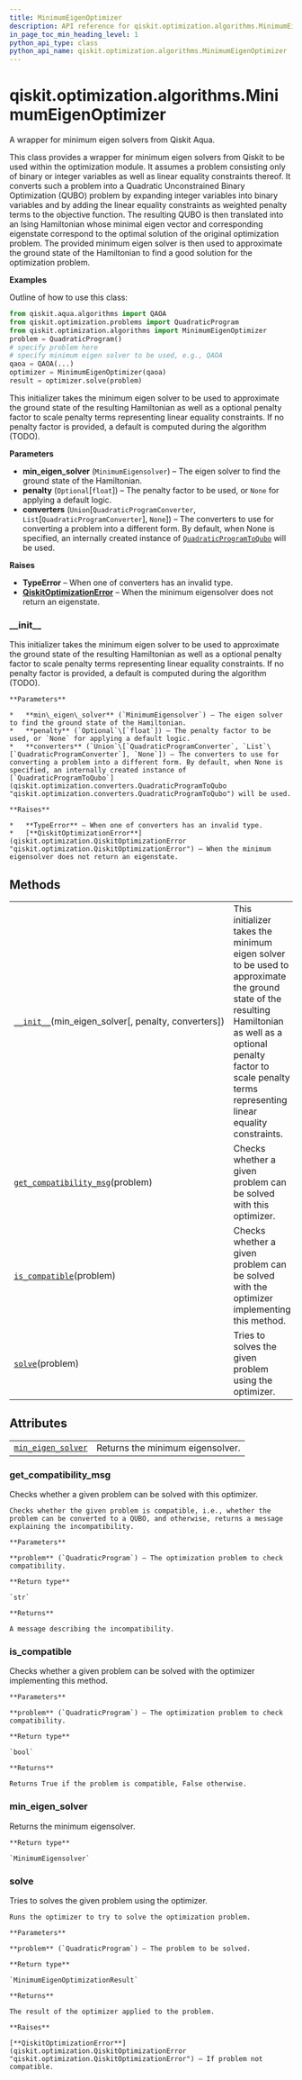 ```yaml
---
title: MinimumEigenOptimizer
description: API reference for qiskit.optimization.algorithms.MinimumEigenOptimizer
in_page_toc_min_heading_level: 1
python_api_type: class
python_api_name: qiskit.optimization.algorithms.MinimumEigenOptimizer
---
```


# qiskit.optimization.algorithms.MinimumEigenOptimizer

<Class id="qiskit.optimization.algorithms.MinimumEigenOptimizer" isDedicatedPage={true} github="https://github.com/qiskit-community/qiskit-aqua/tree/stable/0.9/qiskit/optimization/algorithms/minimum_eigen_optimizer.py" signature="MinimumEigenOptimizer(min_eigen_solver, penalty=None, converters=None)" modifiers="class">
  A wrapper for minimum eigen solvers from Qiskit Aqua.

  This class provides a wrapper for minimum eigen solvers from Qiskit to be used within the optimization module. It assumes a problem consisting only of binary or integer variables as well as linear equality constraints thereof. It converts such a problem into a Quadratic Unconstrained Binary Optimization (QUBO) problem by expanding integer variables into binary variables and by adding the linear equality constraints as weighted penalty terms to the objective function. The resulting QUBO is then translated into an Ising Hamiltonian whose minimal eigen vector and corresponding eigenstate correspond to the optimal solution of the original optimization problem. The provided minimum eigen solver is then used to approximate the ground state of the Hamiltonian to find a good solution for the optimization problem.

  **Examples**

  Outline of how to use this class:

  ```python
  from qiskit.aqua.algorithms import QAOA
  from qiskit.optimization.problems import QuadraticProgram
  from qiskit.optimization.algorithms import MinimumEigenOptimizer
  problem = QuadraticProgram()
  # specify problem here
  # specify minimum eigen solver to be used, e.g., QAOA
  qaoa = QAOA(...)
  optimizer = MinimumEigenOptimizer(qaoa)
  result = optimizer.solve(problem)
  ```

  This initializer takes the minimum eigen solver to be used to approximate the ground state of the resulting Hamiltonian as well as a optional penalty factor to scale penalty terms representing linear equality constraints. If no penalty factor is provided, a default is computed during the algorithm (TODO).

  **Parameters**

  *   **min\_eigen\_solver** (`MinimumEigensolver`) – The eigen solver to find the ground state of the Hamiltonian.
  *   **penalty** (`Optional`\[`float`]) – The penalty factor to be used, or `None` for applying a default logic.
  *   **converters** (`Union`\[`QuadraticProgramConverter`, `List`\[`QuadraticProgramConverter`], `None`]) – The converters to use for converting a problem into a different form. By default, when None is specified, an internally created instance of [`QuadraticProgramToQubo`](qiskit.optimization.converters.QuadraticProgramToQubo "qiskit.optimization.converters.QuadraticProgramToQubo") will be used.

  **Raises**

  *   **TypeError** – When one of converters has an invalid type.
  *   [**QiskitOptimizationError**](qiskit.optimization.QiskitOptimizationError "qiskit.optimization.QiskitOptimizationError") – When the minimum eigensolver does not return an eigenstate.

  ### \_\_init\_\_

  <Function id="qiskit.optimization.algorithms.MinimumEigenOptimizer.__init__" signature="__init__(min_eigen_solver, penalty=None, converters=None)">
    This initializer takes the minimum eigen solver to be used to approximate the ground state of the resulting Hamiltonian as well as a optional penalty factor to scale penalty terms representing linear equality constraints. If no penalty factor is provided, a default is computed during the algorithm (TODO).

    **Parameters**

    *   **min\_eigen\_solver** (`MinimumEigensolver`) – The eigen solver to find the ground state of the Hamiltonian.
    *   **penalty** (`Optional`\[`float`]) – The penalty factor to be used, or `None` for applying a default logic.
    *   **converters** (`Union`\[`QuadraticProgramConverter`, `List`\[`QuadraticProgramConverter`], `None`]) – The converters to use for converting a problem into a different form. By default, when None is specified, an internally created instance of [`QuadraticProgramToQubo`](qiskit.optimization.converters.QuadraticProgramToQubo "qiskit.optimization.converters.QuadraticProgramToQubo") will be used.

    **Raises**

    *   **TypeError** – When one of converters has an invalid type.
    *   [**QiskitOptimizationError**](qiskit.optimization.QiskitOptimizationError "qiskit.optimization.QiskitOptimizationError") – When the minimum eigensolver does not return an eigenstate.
  </Function>

  ## Methods

  |                                                                                                                                                                                              |                                                                                                                                                                                                                               |
  | -------------------------------------------------------------------------------------------------------------------------------------------------------------------------------------------- | ----------------------------------------------------------------------------------------------------------------------------------------------------------------------------------------------------------------------------- |
  | [`__init__`](#qiskit.optimization.algorithms.MinimumEigenOptimizer.__init__ "qiskit.optimization.algorithms.MinimumEigenOptimizer.__init__")(min\_eigen\_solver\[, penalty, converters])     | This initializer takes the minimum eigen solver to be used to approximate the ground state of the resulting Hamiltonian as well as a optional penalty factor to scale penalty terms representing linear equality constraints. |
  | [`get_compatibility_msg`](#qiskit.optimization.algorithms.MinimumEigenOptimizer.get_compatibility_msg "qiskit.optimization.algorithms.MinimumEigenOptimizer.get_compatibility_msg")(problem) | Checks whether a given problem can be solved with this optimizer.                                                                                                                                                             |
  | [`is_compatible`](#qiskit.optimization.algorithms.MinimumEigenOptimizer.is_compatible "qiskit.optimization.algorithms.MinimumEigenOptimizer.is_compatible")(problem)                         | Checks whether a given problem can be solved with the optimizer implementing this method.                                                                                                                                     |
  | [`solve`](#qiskit.optimization.algorithms.MinimumEigenOptimizer.solve "qiskit.optimization.algorithms.MinimumEigenOptimizer.solve")(problem)                                                 | Tries to solves the given problem using the optimizer.                                                                                                                                                                        |

  ## Attributes

  |                                                                                                                                                                      |                                  |
  | -------------------------------------------------------------------------------------------------------------------------------------------------------------------- | -------------------------------- |
  | [`min_eigen_solver`](#qiskit.optimization.algorithms.MinimumEigenOptimizer.min_eigen_solver "qiskit.optimization.algorithms.MinimumEigenOptimizer.min_eigen_solver") | Returns the minimum eigensolver. |

  ### get\_compatibility\_msg

  <Function id="qiskit.optimization.algorithms.MinimumEigenOptimizer.get_compatibility_msg" signature="get_compatibility_msg(problem)">
    Checks whether a given problem can be solved with this optimizer.

    Checks whether the given problem is compatible, i.e., whether the problem can be converted to a QUBO, and otherwise, returns a message explaining the incompatibility.

    **Parameters**

    **problem** (`QuadraticProgram`) – The optimization problem to check compatibility.

    **Return type**

    `str`

    **Returns**

    A message describing the incompatibility.
  </Function>

  ### is\_compatible

  <Function id="qiskit.optimization.algorithms.MinimumEigenOptimizer.is_compatible" signature="is_compatible(problem)">
    Checks whether a given problem can be solved with the optimizer implementing this method.

    **Parameters**

    **problem** (`QuadraticProgram`) – The optimization problem to check compatibility.

    **Return type**

    `bool`

    **Returns**

    Returns True if the problem is compatible, False otherwise.
  </Function>

  ### min\_eigen\_solver

  <Function id="qiskit.optimization.algorithms.MinimumEigenOptimizer.min_eigen_solver" signature="min_eigen_solver" modifiers="property">
    Returns the minimum eigensolver.

    **Return type**

    `MinimumEigensolver`
  </Function>

  ### solve

  <Function id="qiskit.optimization.algorithms.MinimumEigenOptimizer.solve" signature="solve(problem)">
    Tries to solves the given problem using the optimizer.

    Runs the optimizer to try to solve the optimization problem.

    **Parameters**

    **problem** (`QuadraticProgram`) – The problem to be solved.

    **Return type**

    `MinimumEigenOptimizationResult`

    **Returns**

    The result of the optimizer applied to the problem.

    **Raises**

    [**QiskitOptimizationError**](qiskit.optimization.QiskitOptimizationError "qiskit.optimization.QiskitOptimizationError") – If problem not compatible.
  </Function>
</Class>

